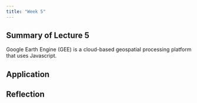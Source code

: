 ```yaml
---
title: "Week 5"
---
```


<div style="text-align: justify">

## Summary of Lecture 5

Google Earth Engine (GEE) is a cloud-based geospatial processing platform that uses Javascript.

## Application

## Reflection
